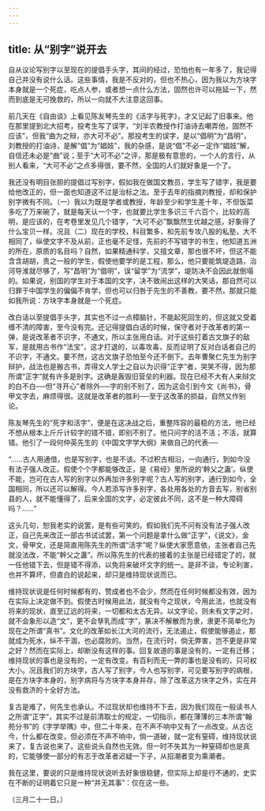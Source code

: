 ```yaml
---
---
---
```

title: 从“别字”说开去
---



自从议论写别字以至现在的提倡手头字，其间的经过，恐怕也有一年多了，我记得自己并没有说什么话。这些事情，我是不反对的，但也不热心，因为我以为方块字本身就是一个死症，吃点人参，或者想一点什么方法，固然也许可以拖延一下，然而到底是无可挽救的，所以一向就不大注意这回事。

前几天在《自由谈》上看见陈友琴先生的《活字与死字》，才又记起了旧事来。他在那里提到北大招考，投考生写了误字，“刘半农教授作打油诗去嘲弄他，固然不应该”，但我“曲为之辩，亦大可不必”。那投考生的误字，是以“倡明”为“昌明”，刘教授的打油诗，是解“倡”为“娼妓”，我的杂感，是说“倡”不必一定作“娼妓”解，自信还未必是“曲”说；至于“大可不必”之评，那是极有意思的，一个人的言行，从别人看来，“大可不必”之点多得很，要不然，全国的人们就好象是一个了。

我还没有明目张胆的提倡过写别字，假如我在做国文教员，学生写了错字，我是要给他改正的，但一面也知道这不过是治标之法。至于去年的指摘刘教授，却和保护别字微有不同。（一）我以为既是学者或教授，年龄至少和学生差十年，不但饭菜多吃了万来碗了，就是每天认一个字，也就要比学生多识三千六百个，比较的高明，是应该的，在考卷里发见几个错字，“大可不必”飘飘然生优越之感，好象得了什么宝贝一样。况且（二）现在的学校，科目繁多，和先前专攻八股的私塾，大不相同了，纵使文字不及从前，正也毫不足怪，先前的不写错字的书生，他知道五洲的所在，原质的名目吗？自然，如果精通科学，又擅文章，那也很不坏，但这不能含含胡胡，责之一般的学生，假使他要学的是工程，那么，他只要能筑堤造路，治河导淮就尽够了，写“昌明”为“倡明”，误“留学”为“流学”，堤防决不会因此就倒塌的。如果说，别国的学生对于本国的文字，决不致闹出这样的大笑话，那自然可以归罪于中国学生的偏偏不肯学，但也可以归咎于先生的不善教，要不然，那就只能如我所说：方块字本身就是一个死症。

改白话以至提倡手头字，其实也不过一点樟脑针，不能起死回生的，但这就又受着缠不清的障害，至今没有完。还记得提倡白话的时候，保守者对于改革者的第一弹，是说改革者不识字，不通文，所以主张用白话。对于这些打着古文旗子的敌军，是就用古书作“法宝”，这才打退的，以毒攻毒，反而证明了反对白话者自己的不识字，不通文。要不然，这古文旗子恐怕至今还不倒下。去年曹聚仁先生为别字辩护，战法也是搬古书，弄得文人学士之自以为识得“正字”者，哭笑不得，因为那所谓“正字”就有许多是别字。这确是轰毁旧营垒的利器。现在已经不大有人来辩文的白不白──但“寻开心”者除外──字的别不别了，因为这会引到今文《尚书》，骨甲文字去，麻烦得很。这就是改革者的胜利──至于这改革的损益，自然又作别论。

陈友琴先生的“死字和活字”，便是在这决战之后，重整阵容的最稳的方法，他已经不想从根本上斤斤计较字的错不错，即别不别了。他只问字的活不活；不活，就算错。他引了一段何仲英先生的《中国文字学大纲》来做自己的代表──

“……古人用通借，也是写别字，也是不该。不过积古相沿，一向通行，到如今没有法子强人改正。假使个个字都能够改正，是《易经》里所说的‘幹父之蛊’。纵使不能，岂可在古人写的别字以外再加许多别字呢？古人写的别字，通行到如今，全国相同，所以还可以解得。今人若添写许多别字，各处用各处的方音去写，别省别县的人，就不能懂得了，后来全国的文字，必定彼此不同，这不是一种大障碍吗？……”

这头几句，恕我老实的说罢，是有些可笑的。假如我们先不问有没有法子强人改正，自己先来改正一部古书试试罢，第一个问题是拿什么做“正字”，《说文》，金文，骨甲文，还是简直用陈先生的所谓“活字”呢？纵使大家愿意依，主张者自己先就没法改，不能“幹父之蛊”。所以陈先生的代表的接着的主张是已经错定了的，就一任他错下去，但是错不得添，以免将来破坏文字的统一。是非不谈，专论利害，也并不算坏，但直白的说起来，却只是维持现状说而已。

维持现状说是任何时候都有的，赞成者也不会少，然而在任何时候都没有效，因为在实际上决定做不到。假使古时候用此法，就没有今之现状，今用此法，也就没有将来的现状，直至辽远的将来，一切都和太古无异。以文字论，则未有文字之时，就不会象形以造“文”，更不会孳乳而成“字”，篆决不解散而为隶，隶更不简单化为现在之所谓“真书”。文化的改革如长江大河的流行，无法遏止，假使能够遏止，那就成为死水，纵不干涸，也必腐败的。当然，在流行时，倘无弊害，岂不更是非常之好？然而在实际上，却断没有这样的事。回复故道的事是没有的，一定有迁移；维持现状的事也是没有的，一定有改变。有百利而无一弊的事也是没有的，只可权大小。况且我们的方块字，古人写了别字，今人也写别字，可见要写别字的病根，是在方块字本身的，别字病将与方块字本身并存，除了改革这方块字之外，实在并没有救济的十全好方法。

复古是难了，何先生也承认。不过现状却也维持不下去，因为我们现在一般读书人之所谓“正字”，其实不过是前清取士的规定，一切指示，都在薄薄的三本所谓“翰苑分书”的《字学举隅》中，但二十年来，在不声不响中又有了一点改变。从古讫今，什么都在改变，但必须在不声不响中，倘一道破，就一定有窒碍，维持现状说来了，复古说也来了。这些说头自然也无效。但一时不失其为一种窒碍却也是真的，它能够使一部分的有志于改革者迟疑一下子，从招潮者变为乘潮者。

我在这里，要说的只是维持现状说听去好象很稳健，但实际上却是行不通的，史实在不断的证明着它只是一种“并无其事”：仅在这一些。

（三月二十一日。）